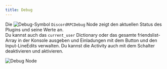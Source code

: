 ```yaml
---
title: Debug
---
```

Die ![Debug-Symbol](/images/debug.svg#icon) `DiscordRPCDebug` Node zeigt den aktuellen Status des Plugins und seine Werte an.<br/>
Du kannst auch das `current_user` Dictionary oder das gesamte friendslist-Array in der Konsole ausgeben und Einladungen mit dem Button und den Input-LineEdits verwalten. Du kannst die Activity auch mit dem Schalter deaktivieren und aktivieren.

![Debug Node](/images/debug-node.png)
